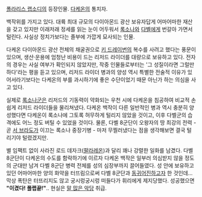 [[폴라리스 랩소디]]의 등장인물.
[[다케온]]의 통치자.

백작위를 가지고 있다. 대륙 최대 규모의 다이아몬드 광산 보유자답게 어마어마한 재산을 갖고 있지만 이래저래 정세를 읽는 눈이 어두워서 [[록소나]]와 [[다벨]]에게 번갈아 가면서 털린다. 사실상 정치가보다는 졸부에 가깝게 묘사되는 인물.

다케온 다이아몬드 광산 전체의 채굴권으로 [[키 드레이번]]의 복수를 사려고 했다는 풍문이 있으며,  생산·운용에 엄청난 비용이 드는 리저드 라이더를 대량으로 보유하고 있다. 전자의 경우는 사실 여부가 확인되지 않았지만, 작중 인물들로부터는 '그 성질이라면 그럴만하다'라는 평을 듣고 있으며, 리저드 라이더 병과의 양성 역시 특별한 전술적 이유가 있어서라기보다는 다케온의 부를 과시하기에 좋은 수단이었기 때문 아닌가 하는 의심을 사고 있다.

실제로 [[록소나]]군은 리저드의 기동력이 약화되는 우천 시에 다케온을 침공하여 비교적 손쉽게 리저드 라이더들을 물리쳐냈다. 다케온 백작이 다른 일반적인 병과 역시 충분히 양성했다면 다케온이 록소나에 그토록 허무하게 털리지 않았을 것이고, 이후 다벨군의 습격에도 어느 정도 버틸 수 있었을 것이다. 물론, 다벨 8군단이 오왕자의 땅 최강의 전력 - 곧 [[서 브라도]]가 이끄는 록소나 중장기병 - 마저 무찔러냈다는 점을 생각해보면 결국 털리기야 털렸겠지만.

별 임팩트 없이 사라진 로드 데자크([[팔라레온]])과 달리 꽤나 강렬한 일화를 남겼다. 다벨8군단이 다케온의 수도를 함락하기에 이르자 다케온 백작은 일부러 의심받지 않을 정도의 군대만 남겨 다벨 8군단 병력 전체를 성의 심장부까지 끌어들였다. 성 안에 보유하고 있던 어마어마한 양의 화약을 터뜨림으로써 다벨 8군단과 [[동귀어진]]하고자 한 것인데... 막상 폭탄은 터뜨리지도 않고 궁시렁궁시렁 떠들다가 휘리에게 제지당했다. 성공했으면 '''"이겼다! 폴랩끝!"'''.. 현실은 [[말 많은 악당]] 취급.
